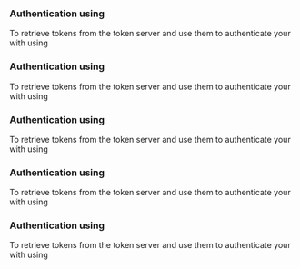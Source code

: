 

<PlatformWrapper platform="android">

### Authentication using <Vg k="UIK" />

To retrieve tokens from the token server and use them to authenticate your <Vpl k="CLIENT" /> with <Vg k="AGORA_BACKEND" /> using  <Vg k="UIK" />

<ProjectImplementUIKit />

</PlatformWrapper>

<PlatformWrapper platform="flutter">

### Authentication using <Vg k="UIK" />

To retrieve tokens from the token server and use them to authenticate your <Vpl k="CLIENT" /> with <Vg k="AGORA_BACKEND" /> using  <Vg k="UIK" />

<ProjectImplementUIKit />

</PlatformWrapper>
<PlatformWrapper platform="ios">

### Authentication using <Vg k="UIK" />

To retrieve tokens from the token server and use them to authenticate your <Vpl k="CLIENT" /> with <Vg k="AGORA_BACKEND" /> using  <Vg k="UIK" />

<ProjectImplementUIKit />

</PlatformWrapper>
<PlatformWrapper platform="web">

### Authentication using <Vg k="UIK" />

To retrieve tokens from the token server and use them to authenticate your <Vpl k="CLIENT" /> with <Vg k="AGORA_BACKEND" /> using  <Vg k="UIK" />

<ProjectImplementUIKit />

</PlatformWrapper>
<PlatformWrapper platform="react-native">

### Authentication using <Vg k="UIK" />

To retrieve tokens from the token server and use them to authenticate your <Vpl k="CLIENT" /> with <Vg k="AGORA_BACKEND" /> using  <Vg k="UIK" />

<ProjectImplementUIKit />
</PlatformWrapper>